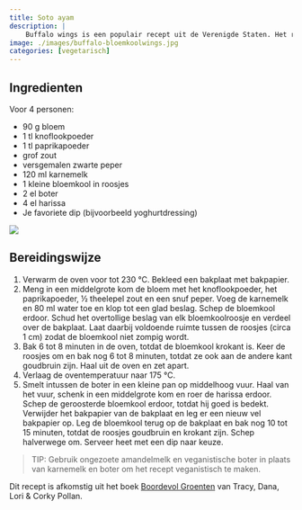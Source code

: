 ```yaml
---
title: Soto ayam
description: |
    Buffalo wings is een populair recept uit de Verenigde Staten. Het recept uit Boordevol Groente (externe link) is een versie met bloemkoolroosjes uit de oven met harissa.
image: ./images/buffalo-bloemkoolwings.jpg
categories: [vegetarisch]
---
```


:::{.grid}
:::{.g-col-6}

## Ingredienten
Voor 4 personen:

- 90 g bloem
- 1 tl knoflookpoeder
- 1 tl paprikapoeder
- grof zout
- versgemalen zwarte peper
- 120 ml karnemelk
- 1 kleine bloemkool in roosjes
- 2 el boter
- 4 el harissa
- Je favoriete dip (bijvoorbeeld yoghurtdressing)

:::
:::{.g-col-6}
![](./images/buffalo-bloemkoolwings.jpg)
:::
:::

## Bereidingswijze

1. Verwarm de oven voor tot 230 °C. Bekleed een bakplaat met bakpapier.
2. Meng in een middelgrote kom de bloem met het knoflookpoeder, het paprikapoeder, ½ theelepel zout en een snuf peper. Voeg de karnemelk en 80 ml water toe en klop tot een glad beslag. Schep de bloemkool erdoor. Schud het overtollige beslag van elk bloemkoolroosje en verdeel over de bakplaat. Laat daarbij voldoende ruimte tussen de roosjes (circa 1 cm) zodat de bloemkool niet zompig wordt.
3. Bak 6 tot 8 minuten in de oven, totdat de bloemkool krokant is. Keer de roosjes om en bak nog 6 tot 8 minuten, totdat ze ook aan de andere kant goudbruin zijn. Haal uit de oven en zet apart.
4. Verlaag de oventemperatuur naar 175 °C.
5. Smelt intussen de boter in een kleine pan op middelhoog vuur. Haal van het vuur, schenk in een middelgrote kom en roer de harissa erdoor. Schep de geroosterde bloemkool erdoor, totdat hij goed is bedekt. Verwijder het bakpapier van de bakplaat en leg er een nieuw vel bakpapier op. Leg de bloemkool terug op de bakplaat en bak nog 10 tot 15 minuten, totdat de roosjes goudbruin en krokant zijn. Schep halverwege om. Serveer heet met een dip naar keuze.

> TIP: Gebruik ongezoete amandelmelk en veganistische boter in plaats van karnemelk en boter om het recept veganistisch te maken.

Dit recept is afkomstig uit het boek [Boordevol Groenten](https://www.bol.com/nl/f/-/9200000132860156/#product_specifications) van Tracy, Dana, Lori & Corky Pollan.